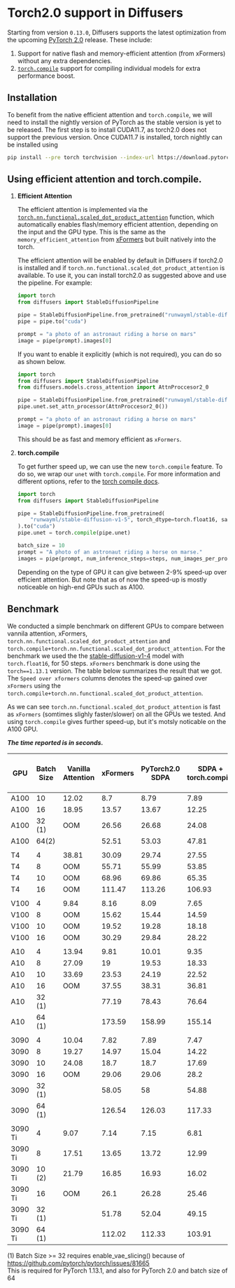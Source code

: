 <!--Copyright 2023 The HuggingFace Team. All rights reserved.

Licensed under the Apache License, Version 2.0 (the "License"); you may not use this file except in compliance with
the License. You may obtain a copy of the License at

http://www.apache.org/licenses/LICENSE-2.0

Unless required by applicable law or agreed to in writing, software distributed under the License is distributed on
an "AS IS" BASIS, WITHOUT WARRANTIES OR CONDITIONS OF ANY KIND, either express or implied. See the License for the
specific language governing permissions and limitations under the License.
-->

# Torch2.0 support in Diffusers

Starting from version `0.13.0`, Diffusers supports the latest optimization from the upcoming [PyTorch 2.0](https://pytorch.org/get-started/pytorch-2.0/) release. These include:
1. Support for native flash and memory-efficient attention (from xFormers) without any extra dependencies.
2. [`torch.compile`](https://pytorch.org/tutorials/intermediate/torch_compile_tutorial.html) support for compiling individual models for extra performance boost.


## Installation
To benefit from the native efficient attention and `torch.compile`, we will need to install the nightly version of PyTorch as the stable version is yet to be released. The first step is to install CUDA11.7, as torch2.0 does not support the previous version. Once CUDA11.7 is installed, 
torch nightly can be installed using 

```bash
pip install --pre torch torchvision --index-url https://download.pytorch.org/whl/nightly/cu117
```

## Using efficient attention and torch.compile.


1. **Efficient Attention**

    The efficient attention is implemented via the [`torch.nn.functional.scaled_dot_product_attention`](https://pytorch.org/docs/master/generated/torch.nn.functional.scaled_dot_product_attention) function, which automatically enables flash/memory efficient attention, depending on the input and the GPU type. This is the same as the `memory_efficient_attention` from [xFormers](https://github.com/facebookresearch/xformers) but built natively into the torch. 

    The efficient attention will be enabled by default in Diffusers if torch2.0 is installed and if `torch.nn.functional.scaled_dot_product_attention` is available. To use it, you can install torch2.0 as suggested above and use the pipeline. For example:

    ```Python
    import torch
    from diffusers import StableDiffusionPipeline

    pipe = StableDiffusionPipeline.from_pretrained("runwayml/stable-diffusion-v1-5", torch_dtype=torch.float16)
    pipe = pipe.to("cuda")

    prompt = "a photo of an astronaut riding a horse on mars"
    image = pipe(prompt).images[0]
    ```

    If you want to enable it explicitly (which is not required), you can do so as shown below.

    ```Python
    import torch
    from diffusers import StableDiffusionPipeline
    from diffusers.models.cross_attention import AttnProccesor2_0

    pipe = StableDiffusionPipeline.from_pretrained("runwayml/stable-diffusion-v1-5", torch_dtype=torch.float16).to("cuda")
    pipe.unet.set_attn_processor(AttnProccesor2_0())

    prompt = "a photo of an astronaut riding a horse on mars"
    image = pipe(prompt).images[0]
    ```

    This should be as fast and memory efficient as `xFormers`.


2. **torch.compile**

    To get further speed up, we can use the new `torch.compile` feature. To do so, we wrap our `unet` with `torch.compile`. For more information and different options, refer to the 
    [torch compile docs](https://pytorch.org/tutorials/intermediate/torch_compile_tutorial.html).

    ```python
    import torch
    from diffusers import StableDiffusionPipeline

    pipe = StableDiffusionPipeline.from_pretrained(
        "runwayml/stable-diffusion-v1-5", torch_dtype=torch.float16, safety_checker=None
    ).to("cuda")
    pipe.unet = torch.compile(pipe.unet)

    batch_size = 10
    prompt = "A photo of an astronaut riding a horse on marse."
    images = pipe(prompt, num_inference_steps=steps, num_images_per_prompt=batch_size).images
    ```

    Depending on the type of GPU it can give between 2-9% speed-up over efficient attention. But note that as of now the speed-up is mostly noticeable on high-end GPUs such as A100.


## Benchmark

We conducted a simple benchmark on different GPUs to compare between vannila attention, xFormers, `torch.nn.functional.scaled_dot_product_attention` and `torch.compile+torch.nn.functional.scaled_dot_product_attention`.
For the benchmark we used the the [stable-diffusion-v1-4]() model with `torch.float16`, for 50 steps. `xFormers` benchmark is done using the `torch==1.13.1` version. The table below summarizes the result that we got.
The `Speed over xformers` columns denotes the speed-up gained over `xFormers` using the `torch.compile+torch.nn.functional.scaled_dot_product_attention`.

As we can see `torch.nn.functional.scaled_dot_product_attention` is fast as `xFormers` (somtimes slighly faster/slower) on all the GPUs we tested. And using `torch.compile` gives further speed-up, but it's motsly noticable on the A100 GPU.

___The time reported is in seconds.___

| GPU | Batch Size | Vanilla Attention | xFormers | PyTorch2.0 SDPA | SDPA + torch.compile | Speed over xformers (%) |
| --- | --- | --- | --- | --- | --- | --- |
| A100 | 10 | 12.02 | 8.7 | 8.79 | 7.89 | 9.31 |
| A100 | 16 | 18.95 | 13.57 | 13.67 | 12.25 | 9.73 |
| A100 | 32 (1) | OOM | 26.56 | 26.68 | 24.08 | 9.34 |
| A100 | 64(2) | | 52.51 | 53.03 | 47.81 | 8.95 |
| | | | | | | |
| T4 | 4 | 38.81 | 30.09 | 29.74 | 27.55 | 8.44 |
| T4 | 8 | OOM | 55.71 | 55.99 | 53.85 | 3.34 |
| T4 | 10 | OOM | 68.96 | 69.86 | 65.35 | 5.23 |
| T4 | 16 | OOM | 111.47 | 113.26  | 106.93  | 4.07 |
| | | | | | | |
| V100 | 4 | 9.84 | 8.16 | 8.09 | 7.65 | 6.25 |
| V100 | 8 | OOM | 15.62 | 15.44 | 14.59 | 6.59 |
| V100 | 10 | OOM | 19.52 | 19.28 | 18.18 | 6.86 |
| V100 | 16 | OOM | 30.29 | 29.84 | 28.22 | 6.83 |
| | | | | | | |
| A10 | 4 | 13.94 | 9.81 | 10.01 | 9.35 | 4.69 |
| A10 | 8 | 27.09 | 19 | 19.53 | 18.33 | 3.53 |
| A10 | 10 | 33.69 | 23.53 | 24.19 | 22.52 | 4.29 |
| A10 | 16 | OOM | 37.55 | 38.31 | 36.81 | 1.97 |
| A10 | 32 (1) | | 77.19 | 78.43 | 76.64 | 0.71 |
| A10 | 64 (1) | | 173.59 | 158.99 | 155.14 | 10.63 |
| | | | | | | |
| 3090 | 4 | 10.04 | 7.82 | 7.89 | 7.47 | 4.48 |
| 3090 | 8 | 19.27 | 14.97 | 15.04 | 14.22 | 5.01 |
| 3090 | 10| 24.08 | 18.7 | 18.7 | 17.69 | 5.40 |
| 3090 | 16 | OOM | 29.06 | 29.06 | 28.2 | 2.96 |
| 3090 | 32 (1) | | 58.05 | 58 | 54.88 | 5.46 |
| 3090 | 64 (1) | | 126.54 | 126.03 | 117.33 | 7.28 |
| | | | | | | |
| 3090 Ti | 4 | 9.07 | 7.14 | 7.15 | 6.81 | 4.62 |
| 3090 Ti | 8 | 17.51 | 13.65 | 13.72 | 12.99 | 4.84 |
| 3090 Ti | 10 (2) | 21.79 | 16.85 | 16.93 | 16.02 | 4.93 |
| 3090 Ti | 16 | OOM | 26.1 | 26.28 | 25.46 | 2.45 |
| 3090 Ti | 32 (1) | | 51.78 | 52.04 | 49.15 | 5.08 |
| 3090 Ti | 64 (1) | | 112.02 | 112.33 | 103.91 | 7.24 |


(1) Batch Size >= 32 requires enable_vae_slicing() because of https://github.com/pytorch/pytorch/issues/81665																										
This is required for PyTorch 1.13.1, and also for PyTorch 2.0 and batch size of 64
